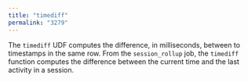 ```yaml
---
title: "timediff"
permalink: "3279"
---
```


The `timediff` UDF computes the difference, in milliseconds, between to timestamps in the same row. From the `session_rollup` job, the `timediff` function computes the difference between the current time and the last activity in a session.